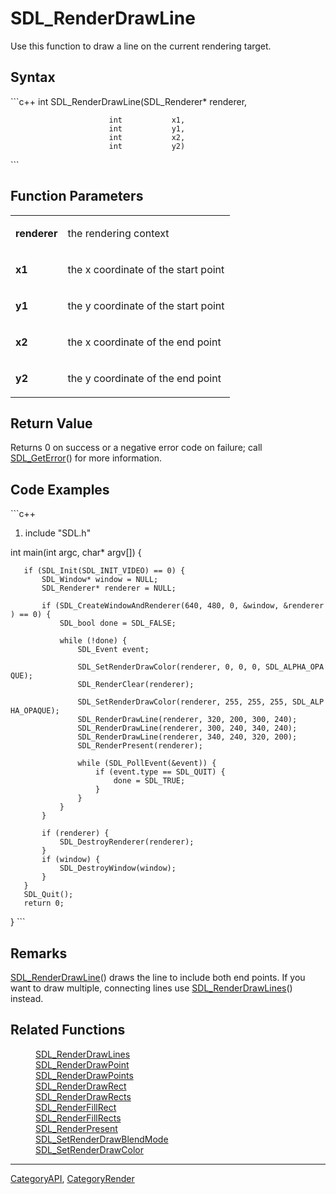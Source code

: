 <!-- pragma section-numbers off -->
<!-- pragma disable-camelcase -->

= SDL_RenderDrawLine =
Use this function to draw a line on the current rendering target.


== Syntax ==
```c++
int SDL_RenderDrawLine(SDL_Renderer* renderer,
                       int           x1,
                       int           y1,
                       int           x2,
                       int           y2)
```

== Function Parameters ==
{|
|'''renderer'''
|the rendering context
|-
|'''x1'''
|the x coordinate of the start point
|-
|'''y1'''
|the y coordinate of the start point
|-
|'''x2'''
|the x coordinate of the end point
|-
|'''y2'''
|the y coordinate of the end point
|}

== Return Value ==
Returns 0 on success or a negative error code on failure; call [[SDL_GetError]]() for more information.

== Code Examples ==
```c++
#include "SDL.h"

int main(int argc, char* argv[])
{
    if (SDL_Init(SDL_INIT_VIDEO) == 0) {
        SDL_Window* window = NULL;
        SDL_Renderer* renderer = NULL;

        if (SDL_CreateWindowAndRenderer(640, 480, 0, &window, &renderer) == 0) {
            SDL_bool done = SDL_FALSE;

            while (!done) {
                SDL_Event event;

                SDL_SetRenderDrawColor(renderer, 0, 0, 0, SDL_ALPHA_OPAQUE);
                SDL_RenderClear(renderer);

                SDL_SetRenderDrawColor(renderer, 255, 255, 255, SDL_ALPHA_OPAQUE);
                SDL_RenderDrawLine(renderer, 320, 200, 300, 240);
                SDL_RenderDrawLine(renderer, 300, 240, 340, 240);
                SDL_RenderDrawLine(renderer, 340, 240, 320, 200);
                SDL_RenderPresent(renderer);

                while (SDL_PollEvent(&event)) {
                    if (event.type == SDL_QUIT) {
                        done = SDL_TRUE;
                    }
                }
            }
        }

        if (renderer) {
            SDL_DestroyRenderer(renderer);
        }
        if (window) {
            SDL_DestroyWindow(window);
        }
    }
    SDL_Quit();
    return 0;
}
```

== Remarks ==
[[SDL_RenderDrawLine]]() draws the line to include both end points.  If you want to draw multiple, connecting lines use [[SDL_RenderDrawLines]]() instead.

== Related Functions ==
:[[SDL_RenderDrawLines]]
:[[SDL_RenderDrawPoint]]
:[[SDL_RenderDrawPoints]]
:[[SDL_RenderDrawRect]]
:[[SDL_RenderDrawRects]]
:[[SDL_RenderFillRect]]
:[[SDL_RenderFillRects]]
:[[SDL_RenderPresent]]
:[[SDL_SetRenderDrawBlendMode]]
:[[SDL_SetRenderDrawColor]]

----
[[CategoryAPI]], [[CategoryRender]]
